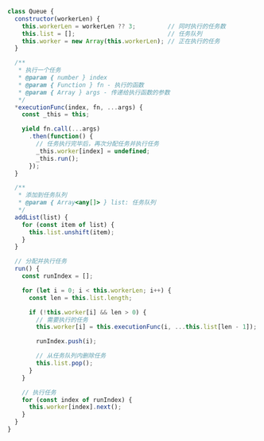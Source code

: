 ```javascript
class Queue {
  constructor(workerLen) {
    this.workerLen = workerLen ?? 3;         // 同时执行的任务数
    this.list = [];                          // 任务队列
    this.worker = new Array(this.workerLen); // 正在执行的任务
  }

  /**
   * 执行一个任务
   * @param { number } index
   * @param { Function } fn - 执行的函数
   * @param { Array } args - 传递给执行函数的参数
   */
  *executionFunc(index, fn, ...args) {
    const _this = this;

    yield fn.call(...args)
      .then(function() {
        // 任务执行完毕后，再次分配任务并执行任务
        _this.worker[index] = undefined;
        _this.run();
      });
  }

  /**
   * 添加到任务队列
   * @param { Array<any[]> } list: 任务队列
   */
  addList(list) {
    for (const item of list) {
      this.list.unshift(item);
    }
  }

  // 分配并执行任务
  run() {
    const runIndex = [];

    for (let i = 0; i < this.workerLen; i++) {
      const len = this.list.length;

      if (!this.worker[i] && len > 0) {
        // 需要执行的任务
        this.worker[i] = this.executionFunc(i, ...this.list[len - 1]);

        runIndex.push(i);

        // 从任务队列内删除任务
        this.list.pop();
      }
    }

    // 执行任务
    for (const index of runIndex) {
      this.worker[index].next();
    }
  }
}
```